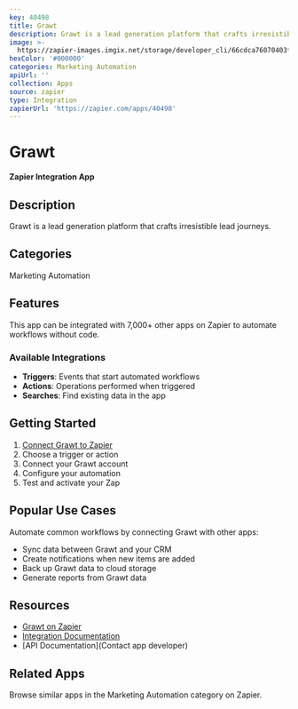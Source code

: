 ```yaml
---
key: 40498
title: Grawt
description: Grawt is a lead generation platform that crafts irresistible lead journeys.
image: >-
  https://zapier-images.imgix.net/storage/developer_cli/66cdca76070403f951c9b0ca77d2b902_2.png?auto=format%2Ccompress&ixlib=python-3.0.0&q=50
hexColor: '#000000'
categories: Marketing Automation
apiUrl: ''
collection: Apps
source: zapier
type: Integration
zapierUrl: 'https://zapier.com/apps/40498'
---
```

# Grawt

**Zapier Integration App**

## Description

Grawt is a lead generation platform that crafts irresistible lead journeys.

## Categories

Marketing Automation

## Features

This app can be integrated with 7,000+ other apps on Zapier to automate workflows without code.

### Available Integrations

- **Triggers**: Events that start automated workflows
- **Actions**: Operations performed when triggered
- **Searches**: Find existing data in the app

## Getting Started

1. [Connect Grawt to Zapier](https://zapier.com/apps/40498)
2. Choose a trigger or action
3. Connect your Grawt account
4. Configure your automation
5. Test and activate your Zap

## Popular Use Cases

Automate common workflows by connecting Grawt with other apps:

- Sync data between Grawt and your CRM
- Create notifications when new items are added
- Back up Grawt data to cloud storage
- Generate reports from Grawt data

## Resources

- [Grawt on Zapier](https://zapier.com/apps/40498)
- [Integration Documentation](https://zapier.com/apps/40498/integrations)
- [API Documentation](Contact app developer)

## Related Apps

Browse similar apps in the Marketing Automation category on Zapier.
